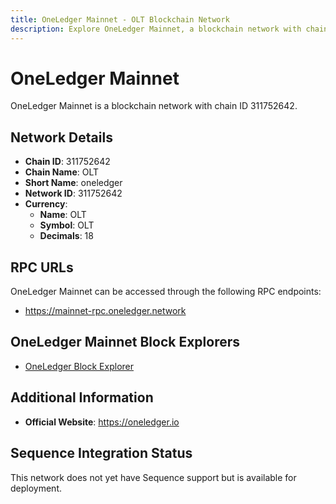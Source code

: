 ```yaml
--- 
title: OneLedger Mainnet - OLT Blockchain Network
description: Explore OneLedger Mainnet, a blockchain network with chain ID 311752642. Learn about its native currency, OLT, and how to interact with the network.
---
```


# OneLedger Mainnet

OneLedger Mainnet is a blockchain network with chain ID 311752642.

## Network Details

- **Chain ID**: 311752642
- **Chain Name**: OLT
- **Short Name**: oneledger
- **Network ID**: 311752642
- **Currency**: 
  - **Name**: OLT
  - **Symbol**: OLT
  - **Decimals**: 18

## RPC URLs

OneLedger Mainnet can be accessed through the following RPC endpoints:

- https://mainnet-rpc.oneledger.network

## OneLedger Mainnet Block Explorers

- [OneLedger Block Explorer](https://mainnet-explorer.oneledger.network)

## Additional Information

- **Official Website**: https://oneledger.io

## Sequence Integration Status

This network does not yet have Sequence support but is available for deployment.
